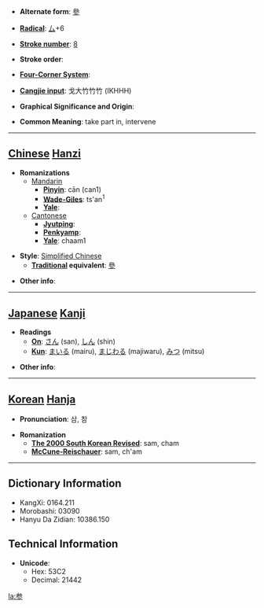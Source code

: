 * '''Alternate form''': [[參]]

* '''[[Wiktionary:Chinese radical index| Radical]]''': [[Wiktionary:Chinese radical index 厶|厶]]+6

* '''[[Wiktionary:Chinese total strokes index|Stroke number]]''': [[Wiktionary:Chinese total strokes index 8|8]]

* '''Stroke order''': 

* '''[[Wiktionary:Chinese four corner index|Four-Corner System]]''': 

* '''[[Wiktionary:Chinese Cangjie index|Cangjie input]]''': 戈大竹竹竹 (IKHHH)

* '''Graphical Significance and Origin''': 

* '''Common Meaning''': take part in, intervene

----

== [[Chinese]] [[Hanzi]] ==

* '''Romanizations'''
** [[Mandarin]]
*** '''[[Pinyin]]''': cān (can1)
*** '''[[Wade-Giles]]''': ts'an<sup>1</sup>
*** '''[[Yale]]''': 
**[[Cantonese]]
***'''[[Jyutping]]''':
***'''[[Penkyamp]]''': 
***'''[[Yale]]''': chaam1

* '''Style''': [[Simplified Chinese]] 
** '''[[Traditional Chinese|Traditional]] equivalent''': [[參]]

* '''Other info''': 

----

== [[Japanese]] [[Kanji]] ==

* '''Readings'''
** '''[[On]]''': [[さん]] (san), [[しん]] (shin)
** '''[[Kun]]''': [[まいる]] (mairu), [[まじわる]] (majiwaru), [[みつ]] (mitsu)

* '''Other info''':  

----

== [[Korean]] [[Hanja]] ==

* '''Pronunciation''': 삼, 참

* '''Romanization'''
** '''[[The 2000 South Korean Revised Romanization|The 2000 South Korean Revised]]''': sam, cham
** '''[[McCune-Reischauer]]''': sam, ch'am

----

== Dictionary Information ==

* KangXi: 0164.211
* Morobashi: 03090
* Hanyu Da Zidian: 10386.150

== Technical Information ==

* '''Unicode''':
** Hex: 53C2
** Decimal: 21442

[[la:参]]